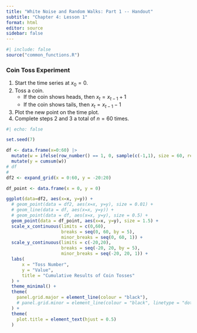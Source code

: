 ```yaml
---
title: "White Noise and Random Walks: Part 1 -- Handout"
subtitle: "Chapter 4: Lesson 1"
format: html
editor: source
sidebar: false
---
```


```r
#| include: false
source("common_functions.R")
```

```{=html}
<script type="text/javascript">
 function showhide(id) {
    var e = document.getElementById(id);
    e.style.display = (e.style.display == 'block') ? 'none' : 'block';
 }
 
 function openTab(evt, tabName) {
    var i, tabcontent, tablinks;
    tabcontent = document.getElementsByClassName("tabcontent");
    for (i = 0; i < tabcontent.length; i++) {
        tabcontent[i].style.display = "none";
    }
    tablinks = document.getElementsByClassName("tablinks");
    for (i = 0; i < tablinks.length; i++) {
        tablinks[i].className = tablinks[i].className.replace(" active", "");
    }
    document.getElementById(tabName).style.display = "block";
    evt.currentTarget.className += " active";
 }    
</script>
```

### Coin Toss Experiment

::: {.callout-tip appearance="minimal"}


1.  Start the time series at $x_0 = 0$.
2.  Toss a coin. 
    -   If the coin shows heads, then $x_t = x_{t-1}+1$
    -   If the coin shows tails, then $x_t = x_{t-1}-1$
3.  Plot the new point on the time plot.
4.  Complete steps 2 and 3 a total of $n=60$ times.


```r
#| echo: false

set.seed(7)

df <- data.frame(x=0:60) |>
  mutate(w = ifelse(row_number() == 1, 0, sample(c(-1,1), size = 60, replace = TRUE))) |>
  mutate(y = cumsum(w))
# df  
# 
df2 <- expand_grid(x = 0:60, y = -20:20)

df_point <- data.frame(x = 0, y = 0)

ggplot(data=df2, aes(x=x, y=y)) +
  # geom_point(data = df2, aes(x=x, y=y), size = 0.01) +
  # geom_line(data = df, aes(x=x, y=y)) +
  # geom_point(data = df, aes(x=x, y=y), size = 0.5) +
  geom_point(data = df_point, aes(x=x, y=y), size = 1.5) +
  scale_x_continuous(limits = c(0,60),
                     breaks = seq(0, 60, by = 5),
                     minor_breaks = seq(0, 60, 1)) +
  scale_y_continuous(limits = c(-20,20),
                     breaks = seq(-20, 20, by = 5),
                     minor_breaks = seq(-20, 20, 1)) +
  labs(
      x = "Toss Number",
      y = "Value",
      title = "Cumulative Results of Coin Tosses"
  ) +
  theme_minimal() +
  theme(
    panel.grid.major = element_line(colour = "black"),
    # panel.grid.minor = element_line(colour = "black", linetype = "dotted", linewidth = 0.5)
  ) +
  theme(
    plot.title = element_text(hjust = 0.5)
  )
```


:::
